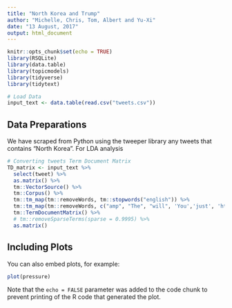 ```yaml
---
title: "North Korea and Trump"
author: "Michelle, Chris, Tom, Albert and Yu-Xi"
date: "13 August, 2017"
output: html_document
---
```


```r
knitr::opts_chunk$set(echo = TRUE)
library(RSQLite)
library(data.table)
library(topicmodels)
library(tidyverse)
library(tidytext)

# Load Data
input_text <- data.table(read.csv("tweets.csv"))
```

## Data Preparations

We have scraped from Python using the tweeper library any tweets that contains "North Korea".  For LDA analysis  


```r

# Converting tweets Term Document Matrix 
TD_matrix <- input_text	%>%
  select(tweet) %>%
  as.matrix() %>%
  tm::VectorSource() %>%
  tm::Corpus() %>%
  tm::tm_map(tm::removeWords, tm::stopwords("english")) %>%
  tm::tm_map(tm::removeWords, c("amp", "The", "will", 'You','just', 'https')) %>%
  tm::TermDocumentMatrix() %>%
  # tm::removeSparseTerms(sparse = 0.9995) %>%
  as.matrix()

```

## Including Plots

You can also embed plots, for example:

```r
plot(pressure)
```

Note that the `echo = FALSE` parameter was added to the code chunk to prevent printing of the R code that generated the plot.
